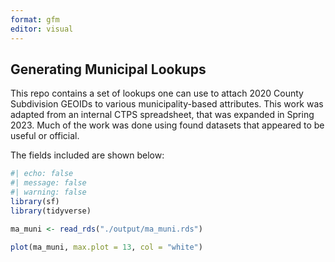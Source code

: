 ```yaml
---
format: gfm
editor: visual
---
```


## Generating Municipal Lookups

This repo contains a set of lookups one can use to attach 2020 County Subdivision GEOIDs to various municipality-based attributes. This work was adapted from an internal CTPS spreadsheet, that was expanded in Spring 2023. Much of the work was done using found datasets that appeared to be useful or official.

The fields included are shown below:

```r
#| echo: false
#| message: false
#| warning: false
library(sf)
library(tidyverse)

ma_muni <- read_rds("./output/ma_muni.rds")

plot(ma_muni, max.plot = 13, col = "white")
```
